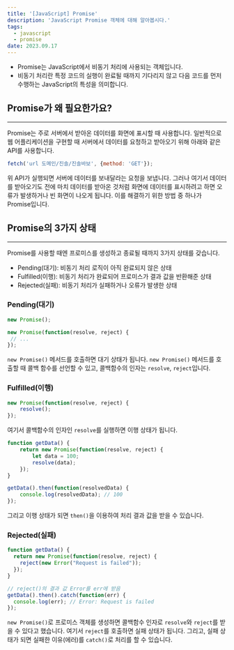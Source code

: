```yaml
---
title: '[JavaScript] Promise'
description: 'JavaScript Promise 객체에 대해 알아봅시다.'
tags:
  - javascript
  - promise
date: 2023.09.17
---
```


- Promise는 JavaScript에서 비동기 처리에 사용되는 객체입니다.
- 비동기 처리란 특정 코드의 실행이 완료될 때까지 기다리지 않고 다음 코드를 먼저 수행하는 JavaScript의 특성을 의미합니다.

## Promise가 왜 필요한가요?

---

Promise는 주로 서버에서 받아온 데이터를 화면에 표시할 때 사용합니다. 일반적으로 웹 어플리케이션을 구현할 때 서버에서 데이터를 요청하고 받아오기 위해 아래와 같은 API를 사용합니다.

```jsx
fetch('url 도메인/진솔/진솔바보', {method: 'GET'});
```

위 API가 실행되면 서버에 데이터를 보내달라는 요청을 보냅니다. 그러나 여기서 데이터를 받아오기도 전에 마치 데이터를 받아온 것처럼 화면에 데이터를 표시하려고 하면 오류가 발생하거나 빈 화면이 나오게 됩니다. 이를 해결하기 위한 방법 중 하나가 Promise입니다.

## Promise의 3가지 상태

---

Promise를 사용할 때엔 프로미스를 생성하고 종료될 때까지 3가지 상태를 갖습니다.

- Pending(대기): 비동기 처리 로직이 아직 완료되지 않은 상태
- Fulfilled(이행): 비동기 처리가 완료되어 프로미스가 결과 값을 반환해준 상태
- Rejected(실패): 비동기 처리가 실패하거나 오류가 발생한 상태

### Pending(대기)

```jsx
new Promise();

new Promise(function(resolve, reject) {
 // ...
});
```

`new Promise()` 메서드를 호출하면 대기 상태가 됩니다. `new Promise()` 메서드를 호출할 때 콜백 함수를 선언할 수 있고, 콜백함수의 인자는 `resolve`, `reject`입니다.

### Fulfilled(이행)

```jsx
new Promise(function(resolve, reject) {
	resolve();
});
```

여기서 콜백함수의 인자인 `resolve`를 실행하면 이행 상태가 됩니다.

```jsx
function getData() {
	return new Promise(function(resolve, reject) {
		let data = 100;
		resolve(data);
	});
}

getData().then(function(resolvedData) {
	console.log(resolvedData); // 100
});
```

그리고 이행 상태가 되면 `then()`을 이용하여 처리 결과 값을 받을 수 있습니다.

### Rejected(실패)

```jsx
function getData() {
  return new Promise(function(resolve, reject) {
    reject(new Error("Request is failed"));
  });
}

// reject()의 결과 값 Error를 err에 받음
getData().then().catch(function(err) {
  console.log(err); // Error: Request is failed
});
```

`new Promise()`로 프로미스 객체를 생성하면 콜백함수 인자로 `resolve`와 `reject`를 받을 수 있다고 했습니다. 여기서 `reject`를 호출하면 실패 상태가 됩니다. 그리고, 실패 상태가 되면 실패한 이유(에러)를 `catch()`로 처리를 할 수 있습니다.